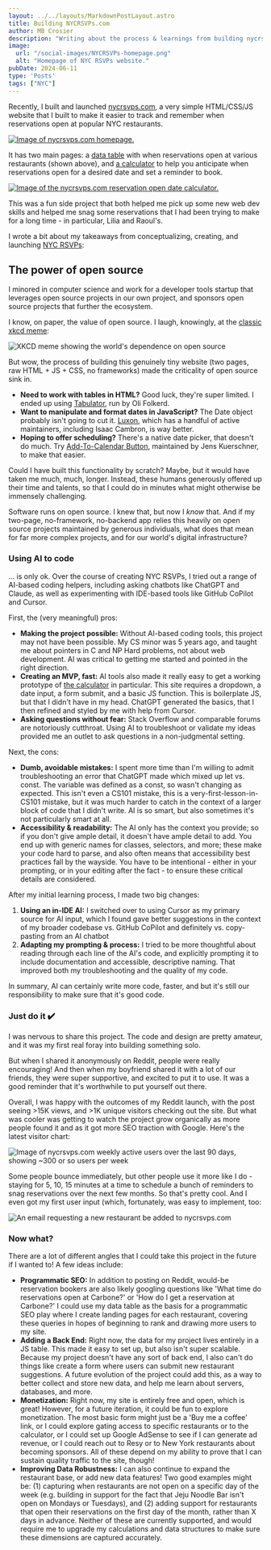 ```yaml
---
layout: ../../layouts/MarkdownPostLayout.astro
title: Building NYCRSVPs.com
author: MB Crosier
description: "Writing about the process & learnings from building nycrsvps.com"
image:
  url: "/social-images/NYCRSVPs-homepage.png"
  alt: "Homepage of NYC RSVPs website."
pubDate: 2024-06-11
type: 'Posts'
tags: ["NYC"]
---
```




Recently, I built and launched [nycrsvps.com](https://www.nycrsvps.com), a very simple HTML/CSS/JS website that I built to make it easier to track and remember when reservations open at popular NYC restaurants. 

<a href="https://www.nycrsvps.com" target="_blank" rel="noopener noreferrer"><Image src={homepage} alt="Image of nycrsvps.com homepage." /></a>

It has two main pages: a [data table](https://wwww.nycrsvps.com) with when reservations open at various restaurants (shown above), and [a calculator](https://www.nycrsvps.com/reservation-open-date-calculator) to help you anticipate when reservations open for a desired date and set a reminder to book.

<a href="https://www.nycrsvps.com/reservation-open-date-calculator" target="_blank" rel="noopener noreferrer"><Image src={datecalc} alt="Image of the nycrsvps.com reservation open date calculator." /></a>

This was a fun side project that both helped me pick up some new web dev skills and helped me snag some reservations that I had been trying to make for a long time - in particular, Lilia and Raoul's. 

I wrote a bit about my takeaways from conceptualizing, creating, and launching [NYC RSVPs](https://wwww.nycrsvps.com):

## The power of open source

I minored in computer science and work for a developer tools startup that leverages open source projects in our own project, and sponsors open source projects that further the ecosystem. 

I know, on paper, the value of open source. I laugh, knowingly, at the <a href="https://www.xkcd.com/2347/" target="_blank" rel="noopener noreferrer">classic xkcd meme</a>:

![XKCD meme showing the world's dependence on open source](https://imgs.xkcd.com/comics/dependency.png)

But wow, the process of building this genuinely tiny website (two pages, raw HTML + JS + CSS, no frameworks) made the criticality of open source sink in.

- **Need to work with tables in HTML?** Good luck, they're super limited. I ended up using <a href="https://tabulator.info/" target="_blank" rel="noopener noreferrer">Tabulator</a>, run by Oli Folkerd.
- **Want to manipulate and format dates in JavaScript?** The Date object probably isn't going to cut it. <a href="https://moment.github.io/luxon/#/" target="_blank" rel="noopener noreferrer">Luxon</a>, which has a handful of active maintainers, including Isaac Cambron, is way better.
- **Hoping to offer scheduling?** There's a native date picker, that doesn't do much. Try <a href="https://add-to-calendar-button.com/" target="_blank" rel="noopener noreferrer">Add-To-Calendar Button</a>, maintained by Jens Kuerschner, to make that easier.

Could I have built this functionality by scratch? Maybe, but it would have taken me much, much, longer. Instead, these humans generously offered up their time and talents, so that I could do in minutes what might otherwise be immensely challenging.

Software runs on open source. I knew that, but now I *know* that. And if my two-page, no-framework, no-backend app relies this heavily on open source projects maintained by generous individuals, what does that mean for far more complex projects, and for our world's digital infrastructure? 

### Using AI to code

… is only ok. Over the course of creating NYC RSVPs, I tried out a range of AI-based coding helpers, including asking chatbots like ChatGPT and Claude, as well as experimenting with IDE-based tools like GitHub CoPilot and Cursor.

First, the (very meaningful) pros:

- **Making the project possible:** Without AI-based coding tools, this project may not have been possible. My CS minor was 5 years ago, and taught me about pointers in C and NP Hard problems, not about web development. AI was critical to getting me started and pointed in the right direction.
- **Creating an MVP, fast:** AI tools also made it really easy to get a working prototype of [the calculator](https://www.nycrsvps.com/reservation-open-date-calculator) in particular. This site requires a dropdown, a date input, a form submit, and a basic JS function. This is boilerplate JS, but that I didn't have in my head. ChatGPT generated the basics, that I then refined and styled by me with help from Cursor.
- **Asking questions without fear:** Stack Overflow and comparable forums are notoriously cutthroat. Using AI to troubleshoot or validate my ideas provided me an outlet to ask questions in a non-judgmental setting.

Next, the cons:

- **Dumb, avoidable mistakes:** I spent more time than I'm willing to admit troubleshooting an error that ChatGPT made which mixed up let vs. const. The variable was defined as a const, so wasn't changing as expected. This isn't even a CS101 mistake, this is a very-first-lesson-in-CS101 mistake, but it was much harder to catch in the context of a larger block of code that I didn't write. AI is so smart, but also sometimes it's not particularly smart at all.
- **Accessibility & readability:** The AI only has the context you provide; so if you don't give ample detail, it doesn't have ample detail to add. You end up with generic names for classes, selectors, and more; these make your code hard to parse, and also often means that accessibility best practices fall by the wayside. You have to be intentional - either in your prompting, or in your editing after the fact - to ensure these critical details are considered.

After my initial learning process, I made two big changes:

1. **Using an in-IDE AI:** I switched over to using Cursor as my primary source for AI input, which I found gave better suggestions in the context of my broader codebase vs. GitHub CoPilot and definitely vs. copy-pasting from an AI chatbot 
2. **Adapting my prompting & process:** I tried to be more thoughtful about reading through each line of the AI's code, and explicitly prompting it to include documentation and accessible, descriptive naming. That improved both my troubleshooting and the quality of my code.

In summary, AI can certainly write more code, faster, and but it's still our responsibility to make sure that it's good code.

### Just do it ✔️

I was nervous to share this project. The code and design are pretty amateur, and it was my first real foray into building something solo.

But when I shared it anonymously on Reddit, people were really encouraging! And then when my boyfriend shared it with a lot of our friends, they were super supportive, and excited to put it to use.  It was a good reminder that it's worthwhile to put yourself out there. 

Overall, I was happy with the outcomes of my Reddit launch, with the post seeing >15K views, and >1K unique visitors checking out the site. But what was cooler was getting to watch the project grow organically as more people found it and as it got more SEO traction with Google. Here's the latest visitor chart:

![Image of nycrsvps.com weekly active users over the last 90 days, showing ~300 or so users per week](../../assets/NYCRSVPs-WAUs-last-90-days.png)

Some people bounce immediately, but other people use it more like I do - staying for 5, 10, 15 minutes at a time to schedule a bunch of reminders to snag reservations over the next few months. So that's pretty cool. And I even got my first user input (which, fortunately, was easy to implement, too:

![An email requesting a new restaurant be added to nycrsvps.com](../../assets/NYCRSVPs-update-request.png)

### Now what?

There are a lot of different angles that I could take this project in the future if I wanted to!  A few ideas include:

- **Programmatic SEO:** In addition to posting on Reddit, would-be reservation bookers are also likely googling questions like 'What time do reservations open at Carbone?' or 'How do I get a reservation at Carbone?' I could use my data table as the basis for a programmatic SEO play where I create landing pages for each restaurant, covering these queries in hopes of beginning to rank and drawing more users to my site.
- **Adding a Back End:** Right now, the data for my project lives entirely in a JS table. This made it easy to set up, but also isn't super scalable. Because my project doesn't have any sort of back end, I also can't do things like create a form where users can submit new restaurant suggestions. A future evolution of the project could add this, as a way to better collect and store new data, and help me learn about servers, databases, and more.
- **Monetization:** Right now, my site is entirely free and open, which is great! However, for a future iteration, it could be fun to explore monetization. The most basic form might just be a 'Buy me a coffee' link, or I could explore gating access to specific restaurants or to the calculator, or I could set up Google AdSense to see if I can generate ad revenue, or I could reach out to Resy or to New York restaurants about becoming sponsors. All of these depend on my ability to prove that I can sustain quality traffic to the site, though!
- **Improving Data Robustness:** I can also continue to expand the restaurant base, or add new data features! Two good examples might be: (1) capturing when restaurants are not open on a specific day of the week (e.g. building in support for the fact that Jeju Noodle Bar isn't open on Mondays or Tuesdays), and (2) adding support for restaurants that open their reservations on the first day of the month, rather than X days in advance. Neither of these are currently supported, and would require me to upgrade my calculations and data structures to make sure these dimensions are captured accurately.
